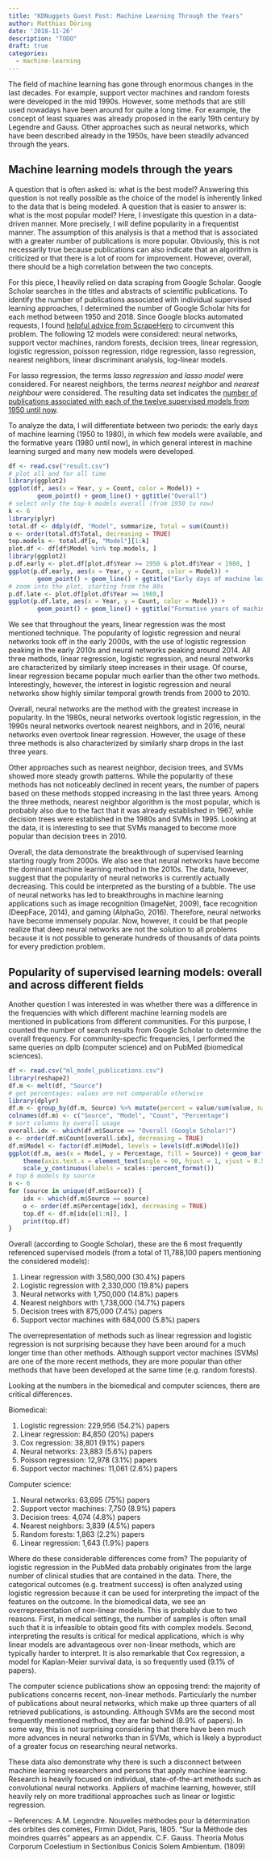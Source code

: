```yaml
---
title: "KDNuggets Guest Post: Machine Learning Through the Years"
author: Matthias Döring
date: '2018-11-26'
description: "TODO"
draft: true
categories:
  - machine-learning
---
```

The field of machine learning has gone through enormous changes in the last decades. For example, support vector machines and random forests were developed in the mid 1990s. However, some methods that are still used nowadays have been around for quite a long time. For example, the concept of least squares was already proposed in the early 19th century by Legendre and Gauss. Other approaches such as neural networks, which have been described already in the 1950s, have been steadily advanced through the years.

## Machine learning models through the years

A question that is often asked is: what is the best model? Answering this question is not really possible as the choice of the model is inherently linked to the data that is being modeled. A question that is easier to answer is: what is the most popular model? Here, I investigate this question in a data-driven manner. More precisely, I will define popularity in a frequentist manner. The assumption of this analysis is that a method that is associated with a greater number of
publications is more popular. Obviously, this is not necessarily true because publications can also indicate that an algorithm is criticized or that there is a lot of room for improvement. However, overall, there should be a high correlation between the two concepts.

For this piece, I heavily relied on data scraping from Google Scholar. Google Scholar searches in the titles and abstracts of scientific publications. To identify the number of publications associated with individual supervised learning approaches, I determined the number of Google Scholar hits for each method between 1950 and 2018. Since Google blocks automated requests, I found [helpful advice from ScrapeHero](https://www.scrapehero.com/how-to-fake-and-rotate-user-agents-using-python-3/) to circumvent this problem. The following 12 models were considered: neural networks, support vector machines, random forests, decision trees, linear regression, logistic regression, poisson regression, ridge regression, lasso regression, nearest neighbors, linear discriminant analysis, log-linear models.

For lasso regression, the terms *lasso regression* and *lasso model* were considered. For nearest neighbors, the terms *nearest neighbor* and *nearest neighbour* were considered. The resulting data set indicates the [number of publications associated with each of the twelve supervised models from 1950 until now](result.csv).

To analyze the data, I will differentiate between two periods: the early days of machine learning (1950 to 1980), in which few models were available, and the formative years (1980 until now), in which general interest in machine learning surged and many new models were developed.

```r
df <- read.csv("result.csv")
# plot all and for all time
library(ggplot2)
ggplot(df, aes(x = Year, y = Count, color = Model)) + 
        geom_point() + geom_line() + ggtitle("Overall")
# select only the top-k models overall (from 1950 to now)
k <- 6
library(plyr)
total.df <- ddply(df, "Model", summarize, Total = sum(Count))
o <- order(total.df$Total, decreasing = TRUE)
top.models <- total.df[o, "Model"][1:k]
plot.df <- df[df$Model %in% top.models, ]
library(ggplot2)
p.df.early <- plot.df[plot.df$Year >= 1950 & plot.df$Year < 1980, ]
ggplot(p.df.early, aes(x = Year, y = Count, color = Model)) + 
        geom_point() + geom_line() + ggtitle("Early days of machine learning")
# zoom into the plot, starting from the 80s
p.df.late <- plot.df[plot.df$Year >= 1980,]
ggplot(p.df.late, aes(x = Year, y = Count, color = Model)) + 
        geom_point() + geom_line() + ggtitle("Formative years of machine learning")
```

We see that throughout the years, linear regression was the most mentioned technique. The popularity of logistic regression and neural networks took off in the early 2000s, with the use of logistic regression peaking in the early 2010s and neural networks peaking around 2014. All three methods, linear regression, logistic regression, and neural networks are characterized by similarly steep increases in their usage. Of course, linear regression became popular much earlier than the other two methods. Interestingly, however, the interest in logistic regression and neural networks show highly similar temporal growth trends from 2000 to 2010. 

Overall, neural networks are the method with the greatest increase in popularity. In the 1980s, neural networks overtook logistic regression, in the 1990s neural networks overtook nearest neighbors, and in 2016, neural networks even overtook linear regression. However, the usage of these three methods is also characterized by similarly sharp drops in the last three years. 

Other approaches such as nearest neighbor, decision trees, and SVMs showed more steady growth patterns. While the popularity of these methods has not noticeably declined in recent years, the number of papers based on these methods stopped increasing in the last three years. Among the three methods, nearest neighbor algorithm is the most popular, which is probably also due to the fact that it was already established in 1967, while decision trees were established in the 1980s and SVMs in 1995. Looking at the data, it is interesting to see that SVMs managed to become more popular than decision trees in 2010.

Overall, the data demonstrate the breakthrough of supervised learning starting rougly from 2000s. We also see that neural networks have become the dominant machine learning method in the 2010s. The data, however, suggest that the popularity of neural networks is currently actually decreasing. This could be interpreted as the bursting of a bubble. The use of neural networks has led to breakthroughs in machine learning applications such as image recognition (ImageNet, 2009), face recognition (DeepFace, 2014), and gaming (AlphaGo, 2016). Therefore, neural networks have become immensely popular. Now, however, it could be that people realize that deep neural networks are not the solution to all problems because it is not possible to generate hundreds of thousands of data points for every prediction problem. 


## Popularity of supervised learning models: overall and  across different fields

Another question I was interested in was whether there was a difference in the frequencies with which different machine learning models are mentioned in publications from different communities. For this purpose, I counted the number of search results from Google Scholar to determine the overall frequency. For community-specfic frequencies, I performed the same queries on dplb (computer science) and on PubMed (biomedical sciences).

```r
df <- read.csv("ml_model_publications.csv")
library(reshape2)
df.m <- melt(df, "Source")
# get percentages: values are not comparable otherwise
library(dplyr)
df.m <- group_by(df.m, Source) %>% mutate(percent = value/sum(value, na.rm = TRUE))
colnames(df.m) <- c("Source", "Model", "Count", "Percentage")
# sort columns by overall usage
overall.idx <- which(df.m$Source == "Overall (Google Scholar)")
o <- order(df.m$Count[overall.idx], decreasing = TRUE)
df.m$Model <- factor(df.m$Model, levels = levels(df.m$Model)[o])
ggplot(df.m, aes(x = Model, y = Percentage, fill = Source)) + geom_bar(stat = "identity") +
    theme(axis.text.x = element_text(angle = 90, hjust = 1, vjust = 0.5)) + 
    scale_y_continuous(labels = scales::percent_format())
# top 6 models by source
n <- 6
for (source in unique(df.m$Source)) {
    idx <- which(df.m$Source == source)
    o <- order(df.m$Percentage[idx], decreasing = TRUE)
    top.df <- df.m[idx[o[1:n]], ]
    print(top.df)
}
```

Overall (according to Google Scholar), these are the 6 most frequently referenced supervised models (from a total of 11,788,100 papers mentioning the considered models):

1. Linear regression with 3,580,000 (30.4%) papers
2. Logistic regression with 2,330,000 (19.8%) papers
3. Neural networks with 1,750,000 (14.8%) papers
4. Nearest neighbors with 1,738,000 (14.7%) papers
5. Decision trees with 875,000 (7.4%) papers
6. Support vector machines with 684,000 (5.8%) papers

The overrepresentation of methods such as linear regression and logistic regression is not surprising because they have been around for a much longer time than other methods. Although support vector machines (SVMs) are one of the more recent methods, they are more popular than other methods that have been developed at the same time (e.g. random forests). 

Looking at the numbers in the biomedical and computer sciences, there are critical differences.

Biomedical:

1. Logistic regression: 229,956 (54.2%) papers
2. Linear regression: 84,850 (20%) papers
3. Cox regression: 38,801 (9.1%) papers
4. Neural networks: 23,883 (5.6%) papers
5. Poisson regression: 12,978 (3.1%) papers
6. Support vector machines: 11,061 (2.6%) papers

Computer science:

1. Neural networks: 63,695 (75%) papers
2. Support vector machines: 7,750 (8.9%) papers
3. Decision trees: 4,074 (4.8%) papers
4. Nearest neighbors: 3,839 (4.5%) papers
5. Random forests: 1,863 (2.2%) papers
6. Linear regression: 1,643 (1.9%) papers

Where do these considerable differences come from? The popularity of logistic regression in the PubMed data probably originates from the large number of clinical studies that are contained in the data. There, the categorical outcomes (e.g. treatment success) is often analyzed using logistic regression because it can be used for interpreting the impact of the features on the outcome. In the biomedical data, we see an overrepresentation of non-linear models. This is probably due to two
reasons. First, in medical settings, the number of samples is often small such that it is infeasible to obtain good fits with complex models. Second, interpreting the results is critical for medical applications, which is why linear models are advantageous over non-linear methods, which are typically harder to interpret. It is also remarkable that Cox regression, a model for Kaplan-Meier survival data, is so frequently used (9.1% of papers).

The computer science publications show an opposing trend: the majority of publications concerns recent, non-linear methods. Particularly the number of publications about neural networks, which make up three quarters of all retrieved publications, is astounding. Although SVMs are the second most frequently mentioned method, they are far behind (8.9% of papers). In some way, this is not surprising considering that there have been much more advances in neural networks than in SVMs,
which is likely a byproduct of a greater focus on researching neural networks.

These data also demonstrate why there is such a disconnect between machine learning researchers and persons that apply machine learning. Research is heavily focused on individual, state-of-the-art methods such as convolutional neural networks. Appliers of machine learning, however, still heavily rely on more traditional approaches such as linear or logistic regression.

--
References:
 A.M. Legendre. Nouvelles méthodes pour la détermination des orbites des comètes, Firmin Didot, Paris, 1805. “Sur la Méthode des moindres quarrés” appears as an appendix.
C.F. Gauss. Theoria Motus Corporum Coelestium in Sectionibus Conicis Solem Ambientum. (1809)
